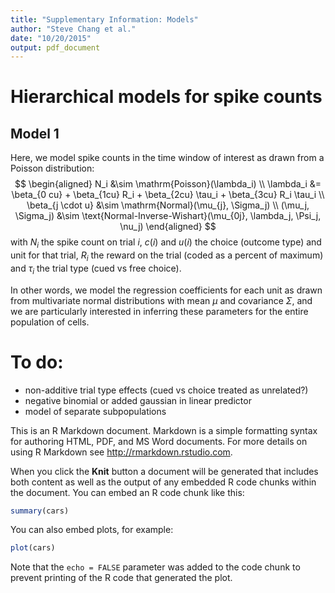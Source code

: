 ```yaml
---
title: "Supplementary Information: Models"
author: "Steve Chang et al."
date: "10/20/2015"
output: pdf_document
---
```


# Hierarchical models for spike counts

## Model 1

Here, we model spike counts in the time window of interest as drawn from a Poisson distribution:
$$
\begin{aligned}
N_i &\sim \mathrm{Poisson}(\lambda_i) \\
\lambda_i &= \beta_{0 cu} + \beta_{1cu} R_i + \beta_{2cu} \tau_i 
  + \beta_{3cu} R_i \tau_i \\
  \beta_{j \cdot u} &\sim \mathrm{Normal}(\mu_{j}, \Sigma_j) \\
  (\mu_j, \Sigma_j) &\sim \text{Normal-Inverse-Wishart}(\mu_{0j}, \lambda_j, \Psi_j, \nu_j)
\end{aligned}
$$
with $N_i$ the spike count on trial $i$, $c(i)$ and $u(i)$ the choice (outcome type) and unit for that trial, $R_i$ the reward on the trial (coded as a percent of maximum) and $\tau_i$ the trial type (cued vs free choice). 

In other words, we model the regression coefficients for each unit as drawn from multivariate normal distributions with mean $\mu$ and covariance $\Sigma$, and we are particularly interested in inferring these parameters for the entire population of cells.

# To do:
- non-additive trial type effects (cued vs choice treated as unrelated?)
- negative binomial or added gaussian in linear predictor
- model of separate subpopulations

This is an R Markdown document. Markdown is a simple formatting syntax for authoring HTML, PDF, and MS Word documents. For more details on using R Markdown see <http://rmarkdown.rstudio.com>.

When you click the **Knit** button a document will be generated that includes both content as well as the output of any embedded R code chunks within the document. You can embed an R code chunk like this:

```r
summary(cars)
```

You can also embed plots, for example:

```r
plot(cars)
```

Note that the `echo = FALSE` parameter was added to the code chunk to prevent printing of the R code that generated the plot.
